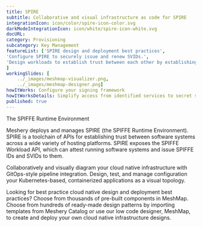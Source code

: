 ---
title: SPIRE  
subtitle: Collaborative and visual infrastructure as code for SPIRE
integrationIcon: icon/color/spire-icon-color.svg
darkModeIntegrationIcon: icon/white/spire-icon-white.svg
docURL: 
category: Provisioning
subcategory: Key Management
featureList: ['SPIRE design and deployment best practices',
'Configure SPIRE to securely issue and renew SVIDs.',
'Design workloads to establish trust between each other by establishing an mTLS connection or by signing and verifying a JWT token.'
]
workingSlides: [
    ../_images/meshmap-visualizer.png,
    ../_images/meshmap-designer.png]
howItWorks: Configure your signing framework
howItWorksDetails: Simplify access from identified services to secret stores, databases, services meshes and cloud provider services.
published: true
---
<p>
    The SPIFFE Runtime Environment
</p>
<p>
    Meshery deploys and manages SPIRE (the SPIFFE Runtime Environment). SPIRE is a toolchain of APIs for establishing trust between software systems across a wide variety of hosting platforms. SPIRE exposes the SPIFFE Workload API, which can attest running software systems and issue SPIFFE IDs and SVIDs to them. 
</p>
<p>
    Collaboratively and visually diagram your cloud native infrastructure with GitOps-style pipeline integration. Design, test, and manage configuration your Kubernetes-based, containerized applications as a visual topology.
</p>
<p>
    Looking for best practice cloud native design and deployment best practices? Choose from thousands of pre-built components in MeshMap. Choose from hundreds of ready-made design patterns by importing templates from Meshery Catalog or use our low code designer, MeshMap, to create and deploy your own cloud native infrastructure designs.
</p>
